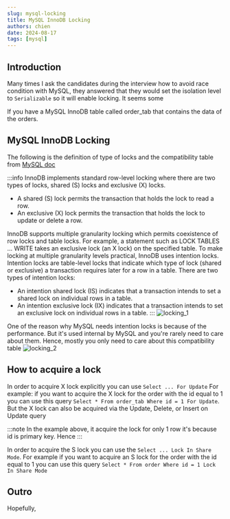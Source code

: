 ```yaml
---
slug: mysql-locking
title: MySQL InnoDB Locking
authors: chien 
date: 2024-08-17
tags: [mysql]
---
```


## Introduction

Many times I ask the candidates during the interview how to avoid race condition
with MySQL, they answered that they would set the isolation level to
`Serializable` so it will enable locking. It seems some

If you have a MySQL InnoDB table called order_tab that contains the data of the orders.

## MySQL InnoDB Locking
The following is the definition of type of locks  and the compatibility table from [MySQL doc](https://dev.mysql.com/doc/refman/8.4/en/innodb-locking.html)

:::info
InnoDB implements standard row-level locking where there are two types of locks, shared (S) locks and exclusive (X) locks.

- A shared (S) lock permits the transaction that holds the lock to read a row.
- An exclusive (X) lock permits the transaction that holds the lock to update or delete a row.

InnoDB supports multiple granularity locking which permits coexistence of row
locks and table locks. For example, a statement such as LOCK TABLES ... WRITE
takes an exclusive lock (an X lock) on the specified table. To make locking at
multiple granularity levels practical, InnoDB uses intention locks. Intention
locks are table-level locks that indicate which type of lock (shared or
exclusive) a transaction requires later for a row in a table. There are two
types of intention locks:

- An intention shared lock (IS) indicates that a transaction intends to set a shared lock on individual rows in a table.
- An intention exclusive lock (IX) indicates that a transaction intends to set an exclusive lock on individual rows in a table.
:::
![locking_1](./locking_1.png)


One of the reason why MySQL needs intention locks is because of the performance.
But it's used internal by MySQL and you're rarely need to care about them.
Hence, mostly you only need to care about this compatibility table
![locking_2](./locking_2.png)

## How to acquire a lock
In order to acquire X lock explicitly you can use `Select ... For Update`
For example: if you want to acquire the X lock for the order with the id equal
to 1 you can use this query `Select * From order_tab Where id = 1 For Update`.
But the X lock can also be acquired via the Update, Delete, or Insert on Update
query

:::note
In the example above, it acquire the lock for only 1 row it's because id is primary key. Hence
:::

In order to acquire the S lock you can use the `Select ... Lock In Share Mode`.
For example if you want to acquire an S lock for the order with the id equal to
1 you can use this query `Select * From order Where id = 1 Lock In Share Mode`

## Outro
Hopefully,